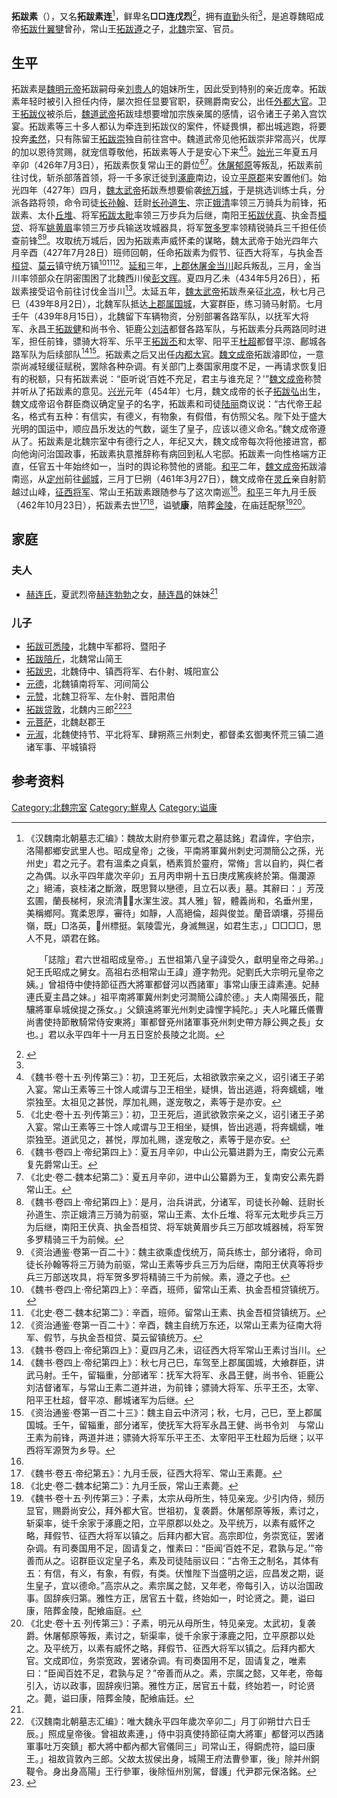 '''拓跋素'''（{{bd|？||462年|10月23日|}}），又名'''拓跋素连'''<ref name=autogenerated1>《汉魏南北朝墓志汇编》：魏故太尉府參軍元君之墓誌銘」君諱侔，字伯宗，洛陽都鄉安武里人也。昭成皇帝」之後，平南將軍冀州刺史河澗簡公之孫，光州史」君之元子。君有溫柔之貞氣，栖素質於靈府，常脩」言以自約，與仁者之為偶。以永平四年歲次辛卯」五月丙申朔十五日庚戌篤疾終於第。傷瀾源之」絕浦，哀桂渚之斷漵，既思賢以戀德，且立石以表」墓。其辭曰：」芳茂玄圃，蘭長梯柯，泉流清，水潔生波。其人雅」智，體義尚和，名垂州里，美稱鄉阿。寬柔恩厚，審待」如靜，人高絕倫，超與俊並。蘭音頌壤，芬揚岳嶺，既」□洛英，𣲫州標挺。氣陵雲光，身滅無逞，如君生志，」□□□□，思人不見，頌君在銘。

　　「誌陰」君六世祖昭成皇帝。」五世祖第八皇子諱受久，獻明皇帝之母弟。」妃王氏昭成之舅女。高祖右丞相常山王諱」遵字勃兜。妃劉氏大宗明元皇帝之姨。」曾祖侍中使持節征西大將軍都督河以西諸軍」事常山康王諱素連。妃赫連氏夏主昌之妹。」祖平南將軍冀州刺史河澗簡公諱於德。」夫人南陽張氏，龍驤將軍阜城侯提之孫女。」父鎮遠將軍光州刺史諱悝字純陀。」夫人叱羅氏儀曹尚書使持節散騎常侍安東將」軍都督兗州諸軍事兗州刺史帶方靜公興之長」女也。」君以永平四年十一月五日窆於長陵之北崗。</ref>，鲜卑名'''□□连戊烈'''<ref name=autogenerated2>{{Citation| last=| first=| author-link=山西省考古研究所、灵丘县文物局| year=1997年| title=《山西灵丘北魏文成帝〈南巡碑〉》| periodical=《文物》| volume=| issue=12期| pages=70-79| url=http://www.cnki.com.cn/Article/CJFDTOTAL-WENW199712011.htm| doi=| oclc=| accessdate=2017-11-17| archive-date=2019-07-25| archive-url=https://web.archive.org/web/20190725155706/http://www.cnki.com.cn/Article/CJFDTOTAL-WENW199712011.htm| dead-url=no}}</ref>，拥有[[直勤|直勤]]头衔<ref name=autogenerated2 />，是追尊魏昭成帝[[拓跋什翼犍|拓跋什翼犍]]曾孙，常山王[[拓跋遵|拓跋遵]]之子，[[北魏|北魏]]宗室、官员。

==生平==
拓跋素是[[魏明元帝|魏明元帝]]拓跋嗣母亲[[宣穆皇后|刘贵人]]的姐妹所生，因此受到特别的亲近庞幸。拓跋素年轻时被引入担任内侍，屡次担任显要官职，获赐爵南安公，出任[[外都大官|外都大官]]。卫王[[拓跋仪|拓跋仪]]被杀后，[[魏道武帝|魏道武帝]]拓跋珪想要增加宗族亲属的感情，诏令诸王子弟入宫饮宴。拓跋素等三十多人都认为牵连到拓跋仪的案件，怀疑畏惧，都出城逃跑，将要投奔[[柔然|柔然]]，只有陈留王[[拓跋崇_(陈留王)|拓跋崇]]独自前往宫中。魏道武帝见他拓跋崇非常高兴，优厚的加以恩待赏赐，就宠信尊敬他，拓跋素等人于是安心下来<ref>《魏书·卷十五·列传第三》：初，卫王死后，太祖欲敦宗亲之义，诏引诸王子弟入宴。常山王素等三十馀人咸谓与卫王相坐，疑惧，皆出逃遁，将奔蠕蠕，唯崇独至。太祖见之甚悦，厚加礼赐，遂宠敬之，素等于是亦安。</ref><ref>《北史·卷十五·列传第三》：初，卫王死后，道武欲敦宗亲之义，诏引诸王子弟入宴。常山王素等三十馀人咸谓与卫王相坐，疑惧，皆出逃遁，将奔蠕蠕，唯崇独至。道武见之，甚悦，厚加礼赐，遂宠敬之，素等于是亦安。</ref>。[[始光|始光]]三年夏五月辛卯（426年7月3日），拓跋素恢复常山王的爵位<ref>《魏书·卷四上·帝纪第四上》：夏五月辛卯，中山公元纂进爵为王，南安公元素复先爵常山王。</ref><ref>《北史·卷二·魏本纪第二》：夏五月辛卯，进中山公纂爵为王，复南安公素先爵常山王。</ref>。[[休屠|休屠]][[郁原|郁原]]等叛乱，拓跋素前往讨伐，斩杀部落首领，将一千多家迁徙到[[涿鹿|涿鹿]]南边，设立[[平原郡|平原郡]]来安置他们。始光四年（427年）四月，[[魏太武帝|魏太武帝]]拓跋焘想要偷袭[[统万城|统万城]]，于是挑选训练士兵，分派各路将领，命令司徒[[长孙翰|长孙翰]]、廷尉[[长孙道生|长孙道生]]、宗正[[娥清|娥清]]率领三万骑兵为前锋，拓跋素、太仆[[丘堆|丘堆]]、将军[[拓跋太毗|拓跋太毗]]率领三万步兵为后继，南阳王[[拓跋伏真|拓跋伏真]]、执金吾[[桓贷|桓贷]]、将军[[姚黄眉|姚黄眉]]率领三万步兵输送攻城器具，将军[[贺多罗|贺多罗]]率领精锐骑兵三千担任侦查前锋<ref>《魏书·卷四上·帝纪第四上》：是月，治兵讲武，分诸军，司徒长孙翰、廷尉长孙道生、宗正娥清三万骑为前驱，常山王素、太仆丘堆、将军元太毗步兵三万为后继，南阳王伏真、执金吾桓贷、将军姚黄眉步兵三万部攻城器械，将军贺多罗精骑三千为前候。</ref><ref>《资治通鉴·卷第一百二十》：魏主欲乘虚伐统万，简兵练士，部分诸将，命司徒长孙翰等将三万骑为前驱，常山王素等步兵三万为后继，南阳王伏真等将步兵三万部送攻具，将军贺多罗将精骑三千为前候。素，遵之子也。</ref>。攻取统万城后，因为拓跋素声威怀柔的谋略，魏太武帝于始光四年六月辛酉（427年7月28日）班师回朝，任命拓跋素为假节、征西大将军，与执金吾[[桓贷|桓贷]]、[[莫云|莫云]]镇守统万镇<ref>《魏书·卷四上·帝纪第四上》：辛酉，班师，留常山王素、执金吾桓贷镇统万。</ref><ref>《北史·卷二·魏本纪第二》：辛酉，班师。留常山王素、执金吾桓贷镇统万。</ref><ref>《资治通鉴·卷第一百二十》：辛酉，魏主自统万东还，以常山王素为征南大将军、假节，与执金吾桓贷、莫云留镇统万。</ref>。[[延和_(北魏)|延和]]三年，[[上郡|上郡]][[休屠|休屠]][[金当川|金当川]]起兵叛乱，三月，金当川率领部众在阴密围困了北魏西川侯[[彭文晖|彭文晖]]。夏四月乙未（434年5月26日），拓跋素接受诏令前往讨伐金当川<ref>《魏书·卷四上·帝纪第四上》：夏四月乙未，诏征西大将军常山王素讨当川。</ref>。太延五年，[[魏太武帝|魏太武帝]]拓跋焘亲征[[北凉|北凉]]，秋七月己巳（439年8月2日），北魏军队抵达[[上郡|上郡]][[属国城|属国城]]，大宴群臣，练习骑马射箭。七月壬午（439年8月15日），北魏留下车辆物资，分别部署各路军队，以抚军大将军、永昌王[[拓跋健|拓跋健]]和尚书令、钜鹿公[[刘洁|刘洁]]都督各路军队，与拓跋素分兵两路同时进军，担任前锋，骠骑大将军、乐平王[[拓跋丕|拓跋丕]]和太宰、阳平王[[杜超|杜超]]都督平涼、鄜城各路军队为后续部队<ref>《魏书·卷四上·帝纪第四上》：秋七月己巳，车驾至上郡属国城，大飨群臣，讲武马射。壬午，留辎重，分部诸军：抚军大将军、永昌王健，尚书令、钜鹿公刘洁督诸军，与常山王素二道并进，为前锋；骠骑大将军、乐平王丕，太宰、阳平王杜超，督平凉、鄜城诸军为后继。</ref><ref>《资治通鉴·卷第一百二十三》：魏主自云中济河；秋，七月，己巳，至上郡属国城。壬午，留辎重，部分诸军，使抚军大将军永昌王健、尚书令刘　与常山王素为前锋，两道并进；骠骑大将军乐平王丕、太宰阳平王杜超为后继；以平西将军源贺为乡导。</ref>。拓跋素之后又出任[[内都大官|内都大官]]。[[魏文成帝|魏文成帝]]拓跋濬即位，一意崇尚减轻缓征赋税，罢除各种杂调。有关部门上奏国家用度不足，一再请求恢复旧有的税额，只有拓跋素说：“臣听说‘百姓不充足，君主与谁充足？'”[[魏文成帝|魏文成帝]]称赞并听从了拓跋素的意见。[[兴光|兴光]]元年（454年）七月，魏文成帝的长子[[拓跋弘|拓跋弘]]出生，魏文成帝诏令群臣商议确定皇子的名字，拓跋素和司徒[[陆丽|陆丽]]商议说：“古代帝王起名，格式有五种：有信实，有德义，有物象，有假借，有仿照父名。陛下处于盛大光明的国运中，顺应昌乐发达的气数，诞生了皇子，应该以德义命名。”魏文成帝遵从了。拓跋素是北魏宗室中有德行之人，年纪又大，魏文成帝每次将他接进宫，都向他询问治国政事，拓跋素执意推辞称有病回到私人宅邸。拓跋素一向性格端方正直，任官五十年始终如一，当时的舆论称赞他的贤能。[[和平_(北魏)|和平]]二年，[[魏文成帝|魏文成帝]]拓跋濬南巡，从[[定州|定州]]前往[[邺城|邺城]]，三月丁巳朔（461年3月27日），魏文成帝在[[灵丘|灵丘]]亲自射箭越过山峰，[[征西将军|征西将军]]、常山王拓跋素跟随参与了这次南巡<ref name=autogenerated2 />。[[和平_(北魏)|和平]]三年九月壬辰（462年10月23日），拓跋素去世<ref>《魏书·卷五·帝纪第五》：九月壬辰，征西大将军、常山王素薨。</ref><ref>《北史·卷二·魏本纪第二》：九月壬辰，常山王素薨。</ref>，谥號'''康'''，陪葬[[金陵|金陵]]，在庙廷配祭<ref>《魏书·卷十五·列传第三》：子素，太宗从母所生，特见亲宠。少引内侍，频历显官，赐爵尚安公，拜外都大官。世祖初，复袭爵。休屠郁原等叛，素讨之，斩渠率，徙千余家于涿鹿之阳，立平原郡以处之。及平统万，以素有威怀之略，拜假节、征西大将军以镇之。后拜内都大官。高宗即位，务崇宽征，罢诸杂调。有司奏国用不足，固请复之，惟素曰：“臣闻‘百姓不足，君孰与足。’”帝善而从之。诏群臣议定皇子名，素及司徒陆丽议曰：“古帝王之制名，其体有五：有信，有义，有象，有假，有类。伏惟陛下当盛明之运，应昌发之期，诞生皇子，宜以德命。”高宗从之。素宗属之懿，又年老，帝每引入，访以治国政事。固辞疾归第。雅性方正，居官五十载，终始如一，时论贤之。薨，谥曰康，陪葬金陵，配飨庙庭。</ref><ref>《北史·卷十五·列传第三》：子素，明元从母所生，特见亲宠。太武初，复袭爵。休屠郁原等叛，素讨之，斩渠率，徙千余家于涿鹿之阳，立平原郡以处之。及平统万，以素有威怀之略，拜假节、征西大将军以镇之。后拜内都大官。文成即位，务崇宽政，罢诸杂调。有司奏国用不足，固请复之，唯素曰：“臣闻百姓不足，君孰与足？”帝善而从之。素，宗属之懿，又年老，帝每引入，访以政事，固辞疾归第。雅性方正，居官五十载，终始若一，时论贤之。薨，谥曰康，陪葬金陵，配飨庙廷。</ref>。

== 家庭 ==
===夫人===
*[[赫连氏|赫连氏]]，夏武烈帝[[赫连勃勃|赫连勃勃]]之女，[[赫连昌|赫连昌]]的妹妹<ref name=autogenerated1 />

===儿子===
*[[拓跋可悉陵|拓跋可悉陵]]，北魏中军都将、暨阳子
*[[拓跋陪斤|拓跋陪斤]]，北魏常山简王
*[[拓跋忠|拓跋忠]]，北魏侍中、镇西将军、右仆射、城阳宣公
*[[元德_(北魏)|元德]]，北魏镇南将军、河间简公
*[[元赞_(上谷侯)|元赞]]，北魏卫将军、左仆射、晋阳肃伯
*[[拓跋贷敦|拓跋贷敦]]，北魏内三郎<ref>《汉魏南北朝墓志汇编》：唯大魏永平四年歲次辛卯二」月丁卯朔廿六日壬辰。」照成皇帝後。曾祖故素連，」侍中羽真使持節征南大將軍」都督河以西諸軍事吐万突鎮」都大將中都內都大官儀同三」司常山王，得銅虎符，謚曰康王。」祖故貨敦內三郎。父故太拔侯出身，城陽王府法曹參軍，後」除并州銅鞮令。身出身高陽」王行參軍，後除恒州別駕，督護」代尹郡元保洛銘。</ref><ref>{{Citation| last=| first=| author-link=殷宪| year=2014年| title=《北魏《元保洛墓志》释读——兼及南迁代人的怀北情结》| periodical=《北魏六镇学术研讨会论文集》| volume=| issue=| pages=41-48| url=http://cpfd.cnki.com.cn/Article/CPFDTOTAL-RDSX201408001006.htm| doi=| oclc=| accessdate=2017-12-31| archive-date=2020-02-02| archive-url=https://web.archive.org/web/20200202100720/http://cpfd.cnki.com.cn/Article/CPFDTOTAL-RDSX201408001006.htm| dead-url=no}}</ref>
*[[元菩萨|元菩萨]]，北魏赵郡王
*[[元淑|元淑]]，北魏使持节、平北将军、肆朔燕三州刺史，都督柔玄御夷怀荒三镇二道诸军事、平城镇将

== 参考资料==
{{reflist}}

[[Category:北魏宗室|Category:北魏宗室]]
[[Category:鮮卑人|Category:鮮卑人]]
[[Category:谥康|Category:谥康]]